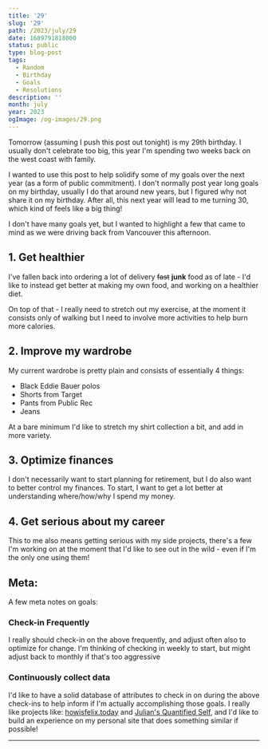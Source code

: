 ```yaml
---
title: '29'
slug: '29'
path: /2023/july/29
date: 1689791818000
status: public
type: blog-post
tags:
  - Random
  - Birthday
  - Goals
  - Resolutions
description: ''
month: july
year: 2023
ogImage: /og-images/29.png
---
```



Tomorrow (assuming I push this post out tonight) is my 29th birthday. I usually
don't celebrate too big, this year I'm spending two weeks back on the west coast
with family.

I wanted to use this post to help solidify some of my goals over the next year
(as a form of public commitment). I don't normally post year long goals on my
birthday, usually I do that around new years, but I figured why not share it on
my birthday. After all, this next year will lead to me turning 30, which kind of
feels like a big thing!

I don't have many goals yet, but I wanted to highlight a few that came to mind
as we were driving back from Vancouver this afternoon.

## 1. Get healthier

I've fallen back into ordering a lot of delivery ~~fast~~ **junk** food as of
late - I'd like to instead get better at making my own food, and working on a
healthier diet.

On top of that - I really need to stretch out my exercise, at the moment it
consists only of walking but I need to involve more activities to help burn more
calories.

## 2. Improve my wardrobe

My current wardrobe is pretty plain and consists of essentially 4 things:

- Black Eddie Bauer polos
- Shorts from Target
- Pants from Public Rec
- Jeans

At a bare minimum I'd like to stretch my shirt collection a bit, and add in more
variety.

## 3. Optimize finances

I don't necessarily want to start planning for retirement, but I do also want to
better control my finances. To start, I want to get a lot better at
understanding where/how/why I spend my money.

## 4. Get serious about my career

This to me also means getting serious with my side projects, there's a few I'm
working on at the moment that I'd like to see out in the wild - even if I'm the
only one using them!

## Meta:

A few meta notes on goals:

### Check-in Frequently

I really should check-in on the above frequently, and adjust often also to
optimize for change. I'm thinking of checking in weekly to start, but might
adjust back to monthly if that's too aggressive

### Continuously collect data

I'd like to have a solid database of attributes to check in on during the above
check-ins to help inform if I'm actually accomplishing those goals. I really
like projects like: [howisfelix.today](https://howisfelix.today/) and
[Julian's Quantified Self](https://julian.digital/2020/02/23/my-quantified-self-setup/),
and I'd like to build an experience on my personal site that does something
similar if possible!

---

